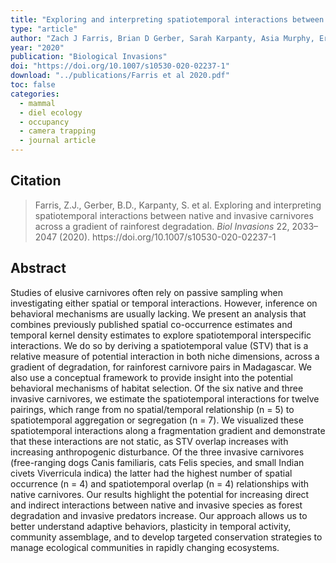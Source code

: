 ```yaml
---
title: "Exploring and interpreting spatiotemporal interactions between native and invasive carnivores across a gradient of rainforest degradation"
type: "article"
author: "Zach J Farris, Brian D Gerber, Sarah Karpanty, Asia Murphy, Erin Wampole, Felix Ratelolahy, Marcella J Kelly"
year: "2020"
publication: "Biological Invasions"
doi: "https://doi.org/10.1007/s10530-020-02237-1"
download: "../publications/Farris et al 2020.pdf"
toc: false
categories:
  - mammal
  - diel ecology
  - occupancy
  - camera trapping
  - journal article
---
```


## Citation 

> Farris, Z.J., Gerber, B.D., Karpanty, S. et al. Exploring and interpreting spatiotemporal interactions between native and invasive carnivores across a gradient of rainforest degradation. *Biol Invasions* 22, 2033–2047 (2020). https://doi.org/10.1007/s10530-020-02237-1

## Abstract

Studies of elusive carnivores often rely on passive sampling when investigating either spatial or temporal interactions. However, inference on behavioral mechanisms are usually lacking. We present an analysis that combines previously published spatial co-occurrence estimates and temporal kernel density estimates to explore spatiotemporal interspecific interactions. We do so by deriving a spatiotemporal value (STV) that is a relative measure of potential interaction in both niche dimensions, across a gradient of degradation, for rainforest carnivore pairs in Madagascar. We also use a conceptual framework to provide insight into the potential behavioral mechanisms of habitat selection. Of the six native and three invasive carnivores, we estimate the spatiotemporal interactions for twelve pairings, which range from no spatial/temporal relationship (n = 5) to spatiotemporal aggregation or segregation (n = 7). We visualized these spatiotemporal interactions along a fragmentation gradient and demonstrate that these interactions are not static, as STV overlap increases with increasing anthropogenic disturbance. Of the three invasive carnivores (free-ranging dogs Canis familiaris, cats Felis species, and small Indian civets Viverricula indica) the latter had the highest number of spatial occurrence (n = 4) and spatiotemporal overlap (n = 4) relationships with native carnivores. Our results highlight the potential for increasing direct and indirect interactions between native and invasive species as forest degradation and invasive predators increase. Our approach allows us to better understand adaptive behaviors, plasticity in temporal activity, community assemblage, and to develop targeted conservation strategies to manage ecological communities in rapidly changing ecosystems.